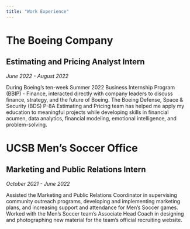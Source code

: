 ```yaml
---
title: "Work Experience"
---
```


# The Boeing Company
## Estimating and Pricing Analyst Intern
*June 2022 - August 2022*

During Boeing's ten-week Summer 2022 Business Internship Program (BBIP) - Finance, interacted directly with company leaders to discuss finance, strategy, and the future of Boeing. The Boeing
Defense, Space & Security (BDS) P-8A Estimating and Pricing team has helped me apply my education to meaningful projects while developing skills in financial acumen, data analytics, financial
modeling, emotional intelligence, and problem-solving.

# UCSB Men's Soccer Office
## Marketing and Public Relations Intern
*October 2021 - June 2022*

Assisted the Marketing and Public Relations Coordinator in supervising community outreach programs, developing and implementing marketing plans, and increasing support and attendance for Men's Soccer games. Worked with the Men's Soccer team's Associate Head Coach in designing and photographing new material for the team's official recruiting website.